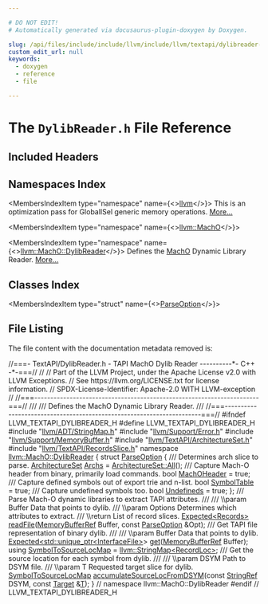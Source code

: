 ```yaml
---

# DO NOT EDIT!
# Automatically generated via docusaurus-plugin-doxygen by Doxygen.

slug: /api/files/include/include/llvm/include/llvm/textapi/dylibreader-h
custom_edit_url: null
keywords:
  - doxygen
  - reference
  - file

---
```





# The `DylibReader.h` File Reference

<DoxygenPage pluginConfig={pluginConfig}>



## Included Headers

<IncludesList>
<IncludesListItem
  filePath="llvm/ADT/StringMap.h"
  permalink="/docs/api/files/include/include/llvm/include/llvm/adt/stringmap-h"
  isLocal="true" />
<IncludesListItem
  filePath="llvm/Support/Error.h"
  permalink="/docs/api/files/include/include/llvm/include/llvm/support/error-h"
  isLocal="true" />
<IncludesListItem
  filePath="llvm/Support/MemoryBuffer.h"
  permalink="/docs/api/files/include/include/llvm/include/llvm/support/memorybuffer-h"
  isLocal="true" />
<IncludesListItem
  filePath="llvm/TextAPI/ArchitectureSet.h"
  permalink="/docs/api/files/include/include/llvm/include/llvm/textapi/architectureset-h"
  isLocal="true" />
<IncludesListItem
  filePath="llvm/TextAPI/RecordsSlice.h"
  permalink="/docs/api/files/include/include/llvm/include/llvm/textapi/recordsslice-h"
  isLocal="true" />
</IncludesList>

## Namespaces Index

<MembersIndex>

<MembersIndexItem
  type="namespace"
  name={<><a href="/docs/api/namespaces/llvm">llvm</a></>}>
This is an optimization pass for GlobalISel generic memory operations. <a href="/docs/api/namespaces/llvm/#details">More...</a>
</MembersIndexItem>

<MembersIndexItem
  type="namespace"
  name={<><a href="/docs/api/namespaces/llvm/macho">llvm::MachO</a></>}>
</MembersIndexItem>

<MembersIndexItem
  type="namespace"
  name={<><a href="/docs/api/namespaces/llvm/macho/dylibreader">llvm::MachO::DylibReader</a></>}>
Defines the <a href="/docs/api/namespaces/llvm/macho">MachO</a> Dynamic Library Reader. <a href="/docs/api/namespaces/llvm/macho/dylibreader/#details">More...</a>
</MembersIndexItem>

</MembersIndex>

## Classes Index

<MembersIndex>

<MembersIndexItem
  type="struct"
  name={<><a href="/docs/api/structs/llvm/macho/dylibreader/parseoption">ParseOption</a></>}>
</MembersIndexItem>

</MembersIndex>


## File Listing

The file content with the documentation metadata removed is:

<ProgramListing>

<Link id="l00001" /><CodeLine lineNumber="1"><Highlight kind="comment">//===- TextAPI/DylibReader.h - TAPI MachO Dylib Reader ----------&#42;- C++ -&#42;-===//</Highlight><Highlight kind="normal"></Highlight></CodeLine>
<Link id="l00002" /><CodeLine lineNumber="2"><Highlight kind="normal"></Highlight><Highlight kind="comment">//</Highlight><Highlight kind="normal"></Highlight></CodeLine>
<Link id="l00003" /><CodeLine lineNumber="3"><Highlight kind="normal"></Highlight><Highlight kind="comment">// Part of the LLVM Project, under the Apache License v2.0 with LLVM Exceptions.</Highlight><Highlight kind="normal"></Highlight></CodeLine>
<Link id="l00004" /><CodeLine lineNumber="4"><Highlight kind="normal"></Highlight><Highlight kind="comment">// See https://llvm.org/LICENSE.txt for license information.</Highlight><Highlight kind="normal"></Highlight></CodeLine>
<Link id="l00005" /><CodeLine lineNumber="5"><Highlight kind="normal"></Highlight><Highlight kind="comment">// SPDX-License-Identifier: Apache-2.0 WITH LLVM-exception</Highlight><Highlight kind="normal"></Highlight></CodeLine>
<Link id="l00006" /><CodeLine lineNumber="6"><Highlight kind="normal"></Highlight><Highlight kind="comment">//</Highlight><Highlight kind="normal"></Highlight></CodeLine>
<Link id="l00007" /><CodeLine lineNumber="7"><Highlight kind="normal"></Highlight><Highlight kind="comment">//===----------------------------------------------------------------------===//</Highlight><Highlight kind="comment"></Highlight></CodeLine>
<Link id="l00008" /><CodeLine lineNumber="8"><Highlight kind="comment">///</Highlight></CodeLine>
<Link id="l00009" /><CodeLine lineNumber="9"><Highlight kind="comment">/// Defines the MachO Dynamic Library Reader.</Highlight></CodeLine>
<Link id="l00010" /><CodeLine lineNumber="10"><Highlight kind="comment">///</Highlight><Highlight kind="normal"></Highlight></CodeLine>
<Link id="l00011" /><CodeLine lineNumber="11"><Highlight kind="normal"></Highlight><Highlight kind="comment">//===----------------------------------------------------------------------===//</Highlight><Highlight kind="normal"></Highlight></CodeLine>
<Link id="l00012" /><CodeLine lineNumber="12"><Highlight kind="normal"></Highlight></CodeLine>
<Link id="l00013" /><CodeLine lineNumber="13"><Highlight kind="normal"></Highlight><Highlight kind="preprocessor">#ifndef LLVM&#95;TEXTAPI&#95;DYLIBREADER&#95;H</Highlight><Highlight kind="normal"></Highlight></CodeLine>
<Link id="l00014" /><CodeLine lineNumber="14"><Highlight kind="normal"></Highlight><Highlight kind="preprocessor">#define LLVM&#95;TEXTAPI&#95;DYLIBREADER&#95;H</Highlight><Highlight kind="normal"></Highlight></CodeLine>
<Link id="l00015" /><CodeLine lineNumber="15"><Highlight kind="normal"></Highlight></CodeLine>
<Link id="l00016" /><CodeLine lineNumber="16"><Highlight kind="normal"></Highlight><Highlight kind="preprocessor">#include &quot;<a href="/docs/api/files/include/include/llvm/include/llvm/adt/stringmap-h">llvm/ADT/StringMap.h</a>&quot;</Highlight><Highlight kind="normal"></Highlight></CodeLine>
<Link id="l00017" /><CodeLine lineNumber="17"><Highlight kind="normal"></Highlight><Highlight kind="preprocessor">#include &quot;<a href="/docs/api/files/include/include/llvm/include/llvm/support/error-h">llvm/Support/Error.h</a>&quot;</Highlight><Highlight kind="normal"></Highlight></CodeLine>
<Link id="l00018" /><CodeLine lineNumber="18"><Highlight kind="normal"></Highlight><Highlight kind="preprocessor">#include &quot;<a href="/docs/api/files/include/include/llvm/include/llvm/support/memorybuffer-h">llvm/Support/MemoryBuffer.h</a>&quot;</Highlight><Highlight kind="normal"></Highlight></CodeLine>
<Link id="l00019" /><CodeLine lineNumber="19"><Highlight kind="normal"></Highlight><Highlight kind="preprocessor">#include &quot;<a href="/docs/api/files/include/include/llvm/include/llvm/textapi/architectureset-h">llvm/TextAPI/ArchitectureSet.h</a>&quot;</Highlight><Highlight kind="normal"></Highlight></CodeLine>
<Link id="l00020" /><CodeLine lineNumber="20"><Highlight kind="normal"></Highlight><Highlight kind="preprocessor">#include &quot;<a href="/docs/api/files/include/include/llvm/include/llvm/textapi/recordsslice-h">llvm/TextAPI/RecordsSlice.h</a>&quot;</Highlight><Highlight kind="normal"></Highlight></CodeLine>
<Link id="l00021" /><CodeLine lineNumber="21"><Highlight kind="normal"></Highlight></CodeLine>
<Link id="l00022" /><CodeLine lineNumber="22" lineLink="/docs/api/namespaces/llvm/macho/dylibreader"><Highlight kind="normal"></Highlight><Highlight kind="keyword">namespace </Highlight><Highlight kind="normal"><a href="/docs/api/namespaces/llvm/macho/dylibreader">llvm::MachO::DylibReader</a> &#123;</Highlight></CodeLine>
<Link id="l00023" /><CodeLine lineNumber="23"><Highlight kind="normal"></Highlight></CodeLine>
<Link id="l00024" /><CodeLine lineNumber="24" lineLink="/docs/api/structs/llvm/macho/dylibreader/parseoption"><Highlight kind="normal"></Highlight><Highlight kind="keyword">struct </Highlight><Highlight kind="normal"><a href="/docs/api/structs/llvm/macho/dylibreader/parseoption">ParseOption</a> &#123;</Highlight><Highlight kind="comment"></Highlight></CodeLine>
<Link id="l00025" /><CodeLine lineNumber="25"><Highlight kind="comment">  /// Determines arch slice to parse.</Highlight><Highlight kind="normal"></Highlight></CodeLine>
<Link id="l00026" /><CodeLine lineNumber="26" lineLink="/docs/api/structs/llvm/macho/dylibreader/parseoption/#aa36956139c4ba3be2282474bddfd6feb"><Highlight kind="normal">  <a href="/docs/api/classes/llvm/macho/architectureset">ArchitectureSet</a> <a href="/docs/api/structs/llvm/macho/dylibreader/parseoption/#aa36956139c4ba3be2282474bddfd6feb">Archs</a> = <a href="/docs/api/classes/llvm/macho/architectureset/#a0a93b211f78eb5c97ccc38db119ded83">ArchitectureSet::All</a>();</Highlight><Highlight kind="comment"></Highlight></CodeLine>
<Link id="l00027" /><CodeLine lineNumber="27"><Highlight kind="comment">  /// Capture Mach-O header from binary, primarily load commands.</Highlight><Highlight kind="normal"></Highlight></CodeLine>
<Link id="l00028" /><CodeLine lineNumber="28" lineLink="/docs/api/structs/llvm/macho/dylibreader/parseoption/#a216f4ce688097a72977f7b9facf69e20"><Highlight kind="normal">  </Highlight><Highlight kind="keywordtype">bool</Highlight><Highlight kind="normal"> <a href="/docs/api/structs/llvm/macho/dylibreader/parseoption/#a216f4ce688097a72977f7b9facf69e20">MachOHeader</a> = </Highlight><Highlight kind="keyword">true</Highlight><Highlight kind="normal">;</Highlight><Highlight kind="comment"></Highlight></CodeLine>
<Link id="l00029" /><CodeLine lineNumber="29"><Highlight kind="comment">  /// Capture defined symbols out of export trie and n-list.</Highlight><Highlight kind="normal"></Highlight></CodeLine>
<Link id="l00030" /><CodeLine lineNumber="30" lineLink="/docs/api/structs/llvm/macho/dylibreader/parseoption/#a5045d63368401005977181c0daa5057f"><Highlight kind="normal">  </Highlight><Highlight kind="keywordtype">bool</Highlight><Highlight kind="normal"> <a href="/docs/api/structs/llvm/macho/dylibreader/parseoption/#a5045d63368401005977181c0daa5057f">SymbolTable</a> = </Highlight><Highlight kind="keyword">true</Highlight><Highlight kind="normal">;</Highlight><Highlight kind="comment"></Highlight></CodeLine>
<Link id="l00031" /><CodeLine lineNumber="31"><Highlight kind="comment">  /// Capture undefined symbols too.</Highlight><Highlight kind="normal"></Highlight></CodeLine>
<Link id="l00032" /><CodeLine lineNumber="32" lineLink="/docs/api/structs/llvm/macho/dylibreader/parseoption/#a09f7681b53e7be2dcee35a19f45b7b7b"><Highlight kind="normal">  </Highlight><Highlight kind="keywordtype">bool</Highlight><Highlight kind="normal"> <a href="/docs/api/structs/llvm/macho/dylibreader/parseoption/#a09f7681b53e7be2dcee35a19f45b7b7b">Undefineds</a> = </Highlight><Highlight kind="keyword">true</Highlight><Highlight kind="normal">;</Highlight></CodeLine>
<Link id="l00033" /><CodeLine lineNumber="33"><Highlight kind="normal">&#125;;</Highlight></CodeLine>
<Link id="l00034" /><CodeLine lineNumber="34"><Highlight kind="normal"></Highlight><Highlight kind="comment"></Highlight></CodeLine>
<Link id="l00035" /><CodeLine lineNumber="35"><Highlight kind="comment">/// Parse Mach-O dynamic libraries to extract TAPI attributes.</Highlight></CodeLine>
<Link id="l00036" /><CodeLine lineNumber="36"><Highlight kind="comment">///</Highlight></CodeLine>
<Link id="l00037" /><CodeLine lineNumber="37"><Highlight kind="comment">/// \\param Buffer Data that points to dylib.</Highlight></CodeLine>
<Link id="l00038" /><CodeLine lineNumber="38"><Highlight kind="comment">/// \\param Options Determines which attributes to extract.</Highlight></CodeLine>
<Link id="l00039" /><CodeLine lineNumber="39"><Highlight kind="comment">/// \\return List of record slices.</Highlight><Highlight kind="normal"></Highlight></CodeLine>
<Link id="l00040" /><CodeLine lineNumber="40"><Highlight kind="normal"><a href="/docs/api/classes/llvm/expected">Expected&lt;Records&gt;</a> <a href="/docs/api/namespaces/llvm/macho/dylibreader/#a1d593efec1083a71925949203aaf6d31">readFile</a>(<a href="/docs/api/classes/llvm/memorybufferref">MemoryBufferRef</a> Buffer, </Highlight><Highlight kind="keyword">const</Highlight><Highlight kind="normal"> <a href="/docs/api/structs/llvm/macho/dylibreader/parseoption">ParseOption</a> &amp;Opt);</Highlight></CodeLine>
<Link id="l00041" /><CodeLine lineNumber="41"><Highlight kind="normal"></Highlight><Highlight kind="comment"></Highlight></CodeLine>
<Link id="l00042" /><CodeLine lineNumber="42"><Highlight kind="comment">/// Get TAPI file representation of binary dylib.</Highlight></CodeLine>
<Link id="l00043" /><CodeLine lineNumber="43"><Highlight kind="comment">///</Highlight></CodeLine>
<Link id="l00044" /><CodeLine lineNumber="44"><Highlight kind="comment">/// \\param Buffer Data that points to dylib.</Highlight><Highlight kind="normal"></Highlight></CodeLine>
<Link id="l00045" /><CodeLine lineNumber="45"><Highlight kind="normal"><a href="/docs/api/classes/llvm/expected">Expected&lt;std::unique&#95;ptr&lt;InterfaceFile&gt;</a>&gt; <a href="/docs/api/namespaces/llvm/macho/dylibreader/#afb5091148492d06e7d5728aa5f827063">get</a>(<a href="/docs/api/classes/llvm/memorybufferref">MemoryBufferRef</a> Buffer);</Highlight></CodeLine>
<Link id="l00046" /><CodeLine lineNumber="46"><Highlight kind="normal"></Highlight></CodeLine>
<Link id="l00047" /><CodeLine lineNumber="47" lineLink="/docs/api/namespaces/llvm/macho/dylibreader/#a0f5e38d100628a2334de10c6afc491c2"><Highlight kind="normal"></Highlight><Highlight kind="keyword">using </Highlight><Highlight kind="normal"><a href="/docs/api/namespaces/llvm/macho/dylibreader/#a0f5e38d100628a2334de10c6afc491c2">SymbolToSourceLocMap</a> = <a href="/docs/api/classes/llvm/stringmap">llvm::StringMap&lt;RecordLoc&gt;</a>;</Highlight><Highlight kind="comment"></Highlight></CodeLine>
<Link id="l00048" /><CodeLine lineNumber="48"><Highlight kind="comment">/// Get the source location for each symbol from dylib.</Highlight></CodeLine>
<Link id="l00049" /><CodeLine lineNumber="49"><Highlight kind="comment">///</Highlight></CodeLine>
<Link id="l00050" /><CodeLine lineNumber="50"><Highlight kind="comment">/// \\param DSYM Path to DSYM file.</Highlight></CodeLine>
<Link id="l00051" /><CodeLine lineNumber="51"><Highlight kind="comment">/// \\param T Requested target slice for dylib.</Highlight><Highlight kind="normal"></Highlight></CodeLine>
<Link id="l00052" /><CodeLine lineNumber="52"><Highlight kind="normal"><a href="/docs/api/namespaces/llvm/macho/dylibreader/#a0f5e38d100628a2334de10c6afc491c2">SymbolToSourceLocMap</a> <a href="/docs/api/namespaces/llvm/macho/dylibreader/#a1fbf6763e62eb4e5268f421eee37d6b1">accumulateSourceLocFromDSYM</a>(</Highlight><Highlight kind="keyword">const</Highlight><Highlight kind="normal"> <a href="/docs/api/classes/llvm/stringref">StringRef</a> DSYM,</Highlight></CodeLine>
<Link id="l00053" /><CodeLine lineNumber="53"><Highlight kind="normal">                                                 </Highlight><Highlight kind="keyword">const</Highlight><Highlight kind="normal"> <a href="/docs/api/classes/llvm/macho/target">Target</a> &amp;<a href="/docs/api/files/lib/lib/target/lib/target/mips/mips16isellowering-cpp/#a0acb682b8260ab1c60b918599864e2e5">T</a>);</Highlight></CodeLine>
<Link id="l00054" /><CodeLine lineNumber="54"><Highlight kind="normal"></Highlight></CodeLine>
<Link id="l00055" /><CodeLine lineNumber="55"><Highlight kind="normal">&#125; </Highlight><Highlight kind="comment">// namespace llvm::MachO::DylibReader</Highlight><Highlight kind="normal"></Highlight></CodeLine>
<Link id="l00056" /><CodeLine lineNumber="56"><Highlight kind="normal"></Highlight></CodeLine>
<Link id="l00057" /><CodeLine lineNumber="57"><Highlight kind="normal"></Highlight><Highlight kind="preprocessor">#endif </Highlight><Highlight kind="comment">// LLVM&#95;TEXTAPI&#95;DYLIBREADER&#95;H</Highlight><Highlight kind="normal"></Highlight></CodeLine>

</ProgramListing>


</DoxygenPage>
